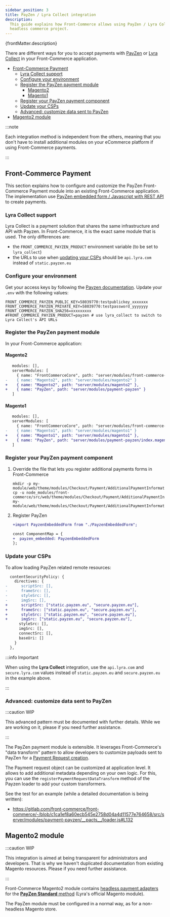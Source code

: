 ```yaml
---
sidebar_position: 3
title: PayZen / Lyra Collect integration
description:
  This guide explains how Front-Commerce allows using PayZen / Lyra Collect in a
  headless commerce project.
---
```



<p>{frontMatter.description}</p>

There are different ways for you to accept payments with
[PayZen](https://payzen.eu/) or
[Lyra Collect](https://www.lyra.com/lyra-collect/) in your Front-Commerce
application.

- [Front-Commerce Payment](#front-commerce-payment)
  - [Lyra Collect support](#lyra-collect-support)
  - [Configure your environment](#configure-your-environment)
  - [Register the PayZen payment module](#register-the-payzen-payment-module)
    - [Magento2](#magento2)
    - [Magento1](#magento1)
  - [Register your PayZen payment component](#register-your-payzen-payment-component)
  - [Update your CSPs](#update-your-csps)
  - [Advanced: customize data sent to PayZen](#advanced-customize-data-sent-to-payzen)
- [Magento2 module](#magento2-module)

:::note

Each integration method is independent from the others, meaning that you don't
have to install additional modules on your eCommerce platform if using
Front-Commerce payments.

:::

## Front-Commerce Payment

This section explains how to configure and customize the PayZen Front-Commerce
Payment module into an existing Front-Commerce application. The implementation
use
[PayZen embedded form / Javascript with REST API](https://payzen.io/fr-FR/rest/V4.0/javascript/)
to create payments.

### Lyra Collect support

Lyra Collect is a payment solution that shares the same infrastructure and API
with Payzen. In Front-Commerce, it is the exact same module that is used. The
only differences are:

- the `FRONT_COMMERCE_PAYZEN_PRODUCT` environment variable (to be set to
  `lyra_collect`)
- the URLs to use when [updating your CSPs](#Update-your-CSPs) should be
  `api.lyra.com` instead of `static.payzen.eu`

### Configure your environment

Get your access keys by following the
[Payzen documentation](https://payzen.io/fr-FR/rest/V4.0/api/get_my_keys.html).
Update your `.env` with the following values:

```shell title=".env"
FRONT_COMMERCE_PAYZEN_PUBLIC_KEY=58039770:testpublickey_xxxxxxx
FRONT_COMMERCE_PAYZEN_PRIVATE_KEY=58039770:testpassword_yyyyyyy
FRONT_COMMERCE_PAYZEN_SHA256=xxxxxxxxx
#FRONT_COMMERCE_PAYZEN_PRODUCT=payzen # use lyra_collect to switch to Lyra Collect's API URLs
```

### Register the PayZen payment module

In your Front-Commerce application:

#### Magento2

```diff title='.front-commerce.js'
   modules: [],
   serverModules: [
     { name: "FrontCommerceCore", path: "server/modules/front-commerce-core" },
-    { name: "Magento2", path: "server/modules/magento2" }
+    { name: "Magento2", path: "server/modules/magento2" },
+    { name: "PayZen", path: "server/modules/payment-payzen" }
   ]
```

#### Magento1

```diff title='.front-commerce.js'
   modules: [],
   serverModules: [
     { name: "FrontCommerceCore", path: "server/modules/front-commerce-core" },
-    { name: "Magento1", path: "server/modules/magento1" }
+    { name: "Magento1", path: "server/modules/magento1" },
+    { name: "PayZen", path: "server/modules/payment-payzen/index.magento1.js" }
   ]
```

### Register your PayZen payment component

1. Override the file that lets you register additional payments forms in
   Front-Commerce

   ```shell
   mkdir -p my-module/web/theme/modules/Checkout/Payment/AdditionalPaymentInformation/
   cp -u node_modules/front-commerce/src/web/theme/modules/Checkout/Payment/AdditionalPaymentInformation/getAdditionalDataComponent.js my-module/web/theme/modules/Checkout/Payment/AdditionalPaymentInformation/getAdditionalDataComponent.js
   ```

2. Register PayZen

   ```diff title='my-module/web/theme/modules/Checkout/Payment/AdditionalPaymentInformation/getAdditionalDataComponent.js'
   +import PayzenEmbeddedForm from "./PayzenEmbeddedForm";

   const ComponentMap = {
   +  payzen_embedded: PayzenEmbeddedForm
   };
   ```

### Update your CSPs

To allow loading PayZen related remote resources:

```diff title="my-module/config/website.js"
  contentSecurityPolicy: {
    directives: {
-      scriptSrc: [],
-      frameSrc: [],
-      styleSrc: [],
-      imgSrc: [],
+      scriptSrc: ["static.payzen.eu", "secure.payzen.eu"],
+      frameSrc: ["static.payzen.eu", "secure.payzen.eu"],
+      styleSrc: ["static.payzen.eu", "secure.payzen.eu"],
+      imgSrc: ["static.payzen.eu", "secure.payzen.eu"],
      styleSrc: [],
      imgSrc: [],
      connectSrc: [],
      baseUri: []
    }
  },
```

:::info Important

When using the **Lyra Collect** integration, use the `api.lyra.com` and
`secure.lyra.com` values instead of `static.payzen.eu` and `secure.payzen.eu` in
the example above.

:::

### Advanced: customize data sent to PayZen

:::caution WIP

<span>
  This advanced pattern must be documented with further details. While we are
  working on it, please <ContactLink /> if you need further assistance.
</span>

:::

The PayZen payment module is extensible. It leverages Front-Commerce's "data
transform" pattern to allow developers to customize payloads sent to PayZen for
a
[Payment Request creation](https://payzen.io/en-EN/rest/V4.0/api/playground/?ws=Charge/CreatePayment#vMGdf).

The Payment request object can be customized at application level. It allows to
add additional metadata depending on your own logic. For this, you can use the
`registerPaymentRequestDataTransform` method of the Payzen loader to add your
custom transformers.

See the test for an example (while a detailed documentation is being written):

- https://gitlab.com/front-commerce/front-commerce/-/blob/c1ca1ef8a60ecb545e2758d04a4d11577e764658/src/server/modules/payment-payzen/__pacts__/loader.js#L132

## Magento2 module

:::caution WIP

<span>
  This integration is aimed at being transparent for administrators and
  developers. That is why we haven't duplicated documentation from existing
  Magento resources. Please <ContactLink /> if you need further assistance.
</span>

:::

Front-Commerce Magento2 module contains
[headless payment adapters](/docs/magento2/headless-payments) for the
[**PayZen Standard** method](https://github.com/lyra/plugin-magento) (Lyra's
official Magento module).

The PayZen module must be configured in a normal way, as for a non-headless
Magento store.
